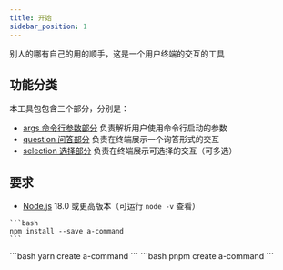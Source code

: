```yaml
---
title: 开始
sidebar_position: 1
---
```



<PackageInfo packageName="a-command" />

别人的哪有自己的用的顺手，这是一个用户终端的交互的工具

## 功能分类

本工具包包含三个部分，分别是：

- [args 命令行参数部分](./args%20部分) 负责解析用户使用命令行启动的参数
- [question 问答部分](./question%20部分) 负责在终端展示一个询答形式的交互
- [selection 选择部分](./selection%20部分) 负责在终端展示可选择的交互（可多选）

## 要求

- [Node.js](https://nodejs.org/zh-cn) 18.0 或更高版本（可运行 `node -v` 查看）

<Tabs>
  <TabItem value="npm" label="npm" default>

    ```bash
    npm install --save a-command
    ```

  </TabItem>
  <TabItem value="yarn" label="yarn"> 
    ```bash
    yarn create a-command
    ```
  </TabItem>
  <TabItem value="pnpm" label="pnpm">
    ```bash  
    pnpm create a-command
    ```
  </TabItem>

</Tabs>
